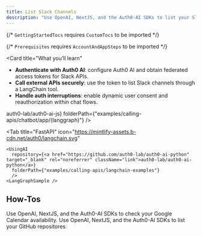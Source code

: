 ```yaml
---
title: List Slack Channels
description: "Use OpenAI, NextJS, and the Auth0-AI SDKs to list your Slack channels"
---
```



{/* `GettingStartedTocs` requires `CustomTocs` to be imported */}

{/* `Prerequisites` requires `AccountAndAppSteps` to be imported */}


<Card
  title="What you’ll learn"
>
  - **Authenticate with Auth0 AI**: configure Auth0 AI and obtain federated access tokens for Slack APIs.
  - **Call external APIs securely**: use the token to list Slack channels through a LangChain tool.
  - **Handle auth interruptions**: enable dynamic user consent and reauthorization within chat flows.
</Card>

<Prerequisites />

<Tabs>
  <Tab
    title="Next.js"
    icon="https://mintlify-assets.b-cdn.net/auth0/nextjs-svgrepo-com.svg"
  >
    <UsingAI
      repository={<a href="https://github.com/auth0-lab/auth0-ai-js" target="_blank" rel="noreferrer" className="link">auth0-lab/auth0-ai-js</a>}
      folderPath={"examples/calling-apis/chatbot/app/(langgraph)"}
      />
    <LangGraphJSSample />
  </Tab>

  <Tab
    title="FastAPI"
    icon="https://mintlify-assets.b-cdn.net/auth0/langchain.svg"
  >
    <UsingAI
      repository={<a href="https://github.com/auth0-lab/auth0-ai-python" target="_blank" rel="noreferrer" className="link">auth0-lab/auth0-ai-python</a>}
      folderPath={"examples/calling-apis/langchain-examples"}
      />
    <LangGraphSample />
  </Tab>
</Tabs>

<AccountLinking connectionLabel="Slack" />

## How-Tos

<Columns cols={2}>
  <Card
    title="Check Google Calendar Availability"
    horizontal
    href="/calling-apis/langgraph/how-tos/check-google-calendar-availability"
  >
    Use OpenAI, NextJS, and the Auth0-AI SDKs to check your Google Calendar availability.
  </Card>
  <Card
    title="List GitHub Repositories"
    horizontal
    href="/calling-apis/langgraph/how-tos/list-github-repositories"
  >
    Use OpenAI, NextJS, and the Auth0-AI SDKs to list your GitHub repositores
  </Card>
</Columns>


<Panel>
  <GettingStartedTocs
    sections={[
      {
        title: "SDKs",
        links: [
          { label: "NextJS-Auth0", href: "https://github.com/auth0/nextjs-auth0" },
          { label: "Auth0-AI/LangChain/JS", href: "https://github.com/auth0-lab/auth0-ai-js/tree/main/packages/ai-langchain" },
          { label: "Auth0-AI/LangChain/Python", href: "https://github.com/auth0-lab/auth0-ai-python/tree/main/packages/auth0-ai-langchain" }
        ]
      },
      {
        title: "Learn More",
        links: [
          { label: "What is Token vault?", href: "https://auth0.com/docs/secure/tokens/token-vault" },
          { label: "What is a connection?", href: "https://auth0.com/docs/authenticate/identity-providers" }
        ]
      },
      {
        title: "Integrations",
        links: [
          { label: "Slack", href: "/integrations/slack", target: "_self" }
        ]
      }
    ]}
  />
</Panel>
